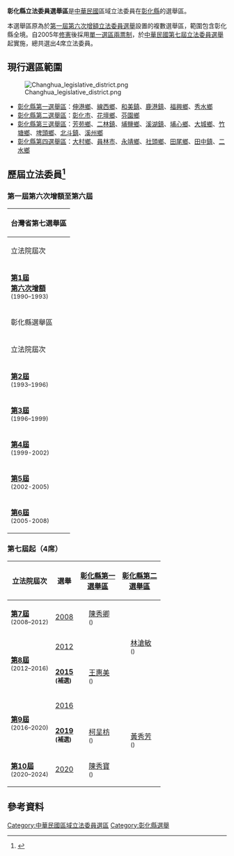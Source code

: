 '''彰化縣立法委員選舉區'''是[[中華民國|中華民國]]區域立法委員在[[彰化縣|彰化縣]]的選舉區。

本選舉區原為於[[1989年中華民國立法委員選舉|第一屆第六次增額立法委員選舉]]設置的複數選舉區，範圍包含彰化縣全境。自2005年[[中華民國憲法增修條文#第七次增修|修憲]]後採用[[單一選區兩票制|單一選區兩票制]]，於[[2008年中華民國立法委員選舉|中華民國第七屆立法委員選舉]]起實施，總共選出4席立法委員。

==現行選區範圍==
[[File:Changhua_legislative_district.png|thumb]]
*[[彰化縣第一選舉區_(立法委員)|彰化縣第一選舉區]]：[[伸港鄉|伸港鄉]]、[[線西鄉|線西鄉]]、[[和美鎮|和美鎮]]、[[鹿港鎮|鹿港鎮]]、[[福興鄉_(台灣)|福興鄉]]、[[秀水鄉_(台灣)|秀水鄉]]
*[[彰化縣第二選舉區_(立法委員)|彰化縣第二選舉區]]：[[彰化市|彰化市]]、[[花壇鄉|花壇鄉]]、[[芬園鄉|芬園鄉]]
*[[彰化縣第三選舉區_(立法委員)|彰化縣第三選舉區]]：[[芳苑鄉|芳苑鄉]]、[[二林鎮|二林鎮]]、[[埔鹽鄉|埔鹽鄉]]、[[溪湖鎮|溪湖鎮]]、[[埔心鄉|埔心鄉]]、[[大城鄉|大城鄉]]、[[竹塘鄉_(台灣)|竹塘鄉]]、[[埤頭鄉|埤頭鄉]]、[[北斗鎮_(台灣)|北斗鎮]]、[[溪州鄉|溪州鄉]]
*[[彰化縣第四選舉區_(立法委員)|彰化縣第四選舉區]]：[[大村鄉_(台灣)|大村鄉]]、[[員林市|員林市]]、[[永靖鄉|永靖鄉]]、[[社頭鄉|社頭鄉]]、[[田尾鄉|田尾鄉]]、[[田中鎮|田中鎮]]、[[二水鄉|二水鄉]]

==歷屆立法委員<ref>{{Cite web |url=http://db.cec.gov.tw/ |title=中選會資料庫網站 |accessdate=2019-02-28 |archive-date=2015-01-09 |archive-url=https://web.archive.org/web/20150109005244/http://db.cec.gov.tw/ |dead-url=no }}</ref>==
===第一屆第六次增額至第六屆===
{| class=wikitable style="text-align:center"
! colspan=10|台灣省第七選舉區
|-
! 立法院屆次
! 選舉
!colspan="2" width="80px" | 當選委員 
!colspan="2" width="80px" | 當選委員 
!colspan="2" width="80px" | 當選委員 
!colspan="2" width="80px" | 當選委員 
|-
! '''[[1989年中華民國立法委員選舉|第1屆<br>第六次增額]]''' <br><small>(1990–1993)
! [[1989年中華民國立法委員選舉|1989]]
|bgcolor="{{國民黨/後設/顏色}}" |
| [[許張愛簾|許張愛簾]] <br><small>({{kmt}})</small>
|bgcolor="{{國民黨/後設/顏色}}" |
| [[林錫山|林錫山]] <br><small>({{kmt}})</small>
|bgcolor=#DDDDDD |
| [[黃明和|黃明和]] <br><small>({{nonp}})</small>
|bgcolor=#DDDDDD |
| [[陳湧源|陳湧源]] <br><small>({{nonp}})</small>
|-
! colspan=22|彰化縣選舉區
|-
! 立法院屆次
! 選舉
!colspan="2" width="80px" | 當選委員 
!colspan="2" width="80px" | 當選委員 
!colspan="2" width="80px" | 當選委員 
!colspan="2" width="80px" | 當選委員 
!colspan="2" width="80px" | 當選委員 
!colspan="2" width="80px" | 當選委員 
!colspan="2" width="80px" | 當選委員 
!colspan="2" width="80px" | 當選委員 
!colspan="2" width="80px" | 當選委員 
!colspan="2" width="80px" | 當選委員 
|-
! '''[[1992年中華民國立法委員選舉|第2屆]]''' <br><small>(1993–1996)
! [[1992年中華民國立法委員選舉|1992]]
|bgcolor="{{國民黨/後設/顏色}}" rowspan=4|
| rowspan=4|[[洪性榮|洪性榮]] <br><small>({{kmt}})</small>
|bgcolor="{{國民黨/後設/顏色}}" rowspan=2|
| rowspan=2|[[林錫山|林錫山]] <br><small>({{kmt}})</small>
|bgcolor="{{國民黨/後設/顏色}}" rowspan=2|
| rowspan=2|[[王顯明|王顯明]] <br><small>({{kmt}})</small>
|bgcolor="{{國民黨/後設/顏色}}" rowspan=3|
| rowspan=4|[[陳朝容|陳朝容]] <br><small>({{kmt}}<br>→{{pfp}})</small>
|bgcolor="{{國民黨/後設/顏色}}" rowspan=2|
| rowspan=2|[[游淮銀|游淮銀]] <br><small>({{kmt}})</small>
|bgcolor="{{民進黨/後設/顏色}}" rowspan=4|
| rowspan=4|[[翁金珠|翁金珠]] <br><small>({{dpp}})</small>
|bgcolor="{{民進黨/後設/顏色}}" |
| [[姚嘉文|姚嘉文]] <br><small>({{dpp}})</small>
|-
! '''[[1995年中華民國立法委員選舉|第3屆]]''' <br><small>(1996–1999)
! [[1995年中華民國立法委員選舉|1995]]
|bgcolor="{{民進黨/後設/顏色}}" |
| [[謝聰敏|謝聰敏]] <br><small>({{dpp}})</small>
|-
! rowspan=2|'''[[第4屆中華民國立法委員名單|第4屆]]''' <br><small>(1999-2002)
! rowspan=2|[[1998年中華民國立法委員選舉|1998]]
|bgcolor="{{國民黨/後設/顏色}}" |
| rowspan=4|[[謝章捷|謝章捷]] <br><small>({{kmt}}<br>→{{pfp}})</small>
|bgcolor=#DDDDDD rowspan=2|
| rowspan=2|[[黃明和|黃明和]] <br><small>({{nonp}})</small>
|bgcolor="{{國民黨/後設/顏色}}" rowspan=4|
| rowspan=4|[[游月霞|游月霞]] <br><small>({{kmt}})</small>
|bgcolor="{{國民黨/後設/顏色}}" rowspan=2|
| rowspan=2|[[謝言信|謝言信]] <br><small>({{kmt}})</small>
|bgcolor="{{國民黨/後設/顏色}}" rowspan=4|
| rowspan=4|[[林進春|林進春]] <br><small>({{kmt}})</small>
|bgcolor="{{國民黨/後設/顏色}}" rowspan=2|
| rowspan=2|[[陳振雄|陳振雄]] <br><small>({{kmt}})</small>
|bgcolor=#FFCC33 rowspan=2|
| rowspan=6|[[陳進丁|陳進丁]] <br><small>([[民主聯盟|民主聯盟]]<br>→{{nonp}}<br>→{{npsu}})</small>
|-
|bgcolor=#F75000 rowspan=3|
|bgcolor=#F75000 |
|-
! rowspan=2|'''[[第5屆中華民國立法委員名單|第5屆]]''' <br><small>(2002-2005)
! rowspan=2|[[2001年中華民國立法委員選舉|2001]]
|bgcolor="{{國民黨/後設/顏色}}" rowspan=4|
| rowspan=4|[[卓伯源|卓伯源]] <br><small>({{kmt}})</small>
|bgcolor="{{國民黨/後設/顏色}}" rowspan=4|
| rowspan=4|[[陳杰|陳杰]] <br><small>({{kmt}})</small>
|bgcolor="{{民進黨/後設/顏色}}" rowspan=4|
| rowspan=4|[[魏明谷|魏明谷]] <br><small>({{dpp}})</small>
|bgcolor="{{民進黨/後設/顏色}}" rowspan=4|
| rowspan=4|[[邱創進|邱創進]] <br><small>({{dpp}})</small>
|bgcolor="{{民進黨/後設/顏色}}" rowspan=2|
| rowspan=2|[[周清玉|周清玉]] <br><small>({{dpp}})</small>
|bgcolor="{{民進黨/後設/顏色}}" rowspan=4|
| rowspan=4|[[江昭儀|江昭儀]] <br><small>({{dpp}})</small>
|bgcolor=#DDDDDD |
|-
|bgcolor=#C20F51 rowspan=3|
|-
! rowspan=2|'''[[第6屆中華民國立法委員名單|第6屆]]''' <br><small>(2005-2008)
! rowspan=2|[[2004年中華民國立法委員選舉|2004]]
|bgcolor=#F75000 |
| rowspan=2|[[陳朝容|陳朝容]] <br><small>({{pfp}}<br>→{{kmt}})</small>
|bgcolor="{{國民黨/後設/顏色}}" rowspan=2|
| rowspan=2|[[陳秀卿|陳秀卿]] <br><small>({{kmt}})</small>
|bgcolor=#DDDDDD rowspan=2|
| rowspan=2|[[楊宗哲|楊宗哲]] <br><small>({{nonp}})</small>
|bgcolor="{{國民黨/後設/顏色}}" rowspan=2|
| rowspan=2|[[林滄敏|林滄敏]] <br><small>({{kmt}})</small>
|-
|bgcolor="{{國民黨/後設/顏色}}" |
|}

===第七屆起（4席）===
{| class=wikitable style="text-align:center"
! 立法院屆次
! 選舉
!colspan="2" width="80px" |[[彰化縣第一選舉區_(立法委員)|彰化縣第一選舉區]]
!colspan="2" width="80px" |[[彰化縣第二選舉區_(立法委員)|彰化縣第二選舉區]]
!colspan="2" width="80px" |[[彰化縣第三選舉區_(立法委員)|彰化縣第三選舉區]]
!colspan="2" width="80px" |[[彰化縣第四選舉區_(立法委員)|彰化縣第四選舉區]]
|-
! '''[[第7屆中華民國立法委員名單|第7屆]]''' <br><small>(2008–2012)
! [[2008年中華民國立法委員選舉|2008]]
|bgcolor="{{國民黨/後設/顏色}}" |
| [[陳秀卿|陳秀卿]] <br><small>({{kmt}})</small>
|bgcolor="{{國民黨/後設/顏色}}" rowspan=3|
| rowspan=3 | [[林滄敏|林滄敏]] <br><small>({{kmt}})</small>
|bgcolor="{{國民黨/後設/顏色}}" rowspan=3|
| rowspan=3 | [[鄭汝芬|鄭汝芬]] <br><small>({{kmt}})</small>
|bgcolor="{{國民黨/後設/顏色}}" |
| [[蕭景田|蕭景田]] <br><small>({{kmt}})</small>
|-
! rowspan=2|'''[[第8屆中華民國立法委員名單|第8屆]]''' <br><small>(2012–2016)
! [[2012年中華民國立法委員選舉|2012]]
|bgcolor="{{國民黨/後設/顏色}}" rowspan=3|
| rowspan=3 | [[王惠美|王惠美]] <br><small>({{kmt}})</small>
|bgcolor="{{民進黨/後設/顏色}}" |
| [[魏明谷|魏明谷]] <br><small>({{dpp}})</small>
|-
! '''[[2015年彰化縣第四選舉區立法委員缺額補選|2015]] <br><small>(補選)</small>''' 
|bgcolor="{{民進黨/後設/顏色}}" rowspan=4 |
| rowspan=4 | [[陳素月|陳素月]] <br><small>({{dpp}})</small>
|-
! rowspan=2|'''[[第9屆中華民國立法委員名單|第9屆]]''' <br><small>(2016–2020)
! [[2016年中華民國立法委員選舉|2016]]
|bgcolor="{{民進黨/後設/顏色}}" rowspan=3 |
| rowspan=3 | [[黃秀芳|黃秀芳]] <br><small>({{dpp}})</small>
|bgcolor="{{民進黨/後設/顏色}}" rowspan=2 |
| rowspan=2 | [[洪宗熠|洪宗熠]] <br><small>({{dpp}})</small>
|-
! '''[[2019年彰化縣第一選舉區立法委員缺額補選|2019]] <br><small>(補選)</small>''' 
|bgcolor="{{國民黨/後設/顏色}}" | 
| [[柯呈枋|柯呈枋]] <br><small>({{kmt}})</small>
|-
! '''[[第10屆中華民國立法委員名單|第10屆]]''' <br><small>(2020–2024)
! [[2020年中華民國立法委員選舉|2020]]
|bgcolor="{{民進黨/後設/顏色}}" |
| [[陳秀寶|陳秀寶]] <br><small>({{dpp}})</small>
|bgcolor="{{國民黨/後設/顏色}}" rowspan=3|
| rowspan=3 | [[謝衣鳳|謝衣鳳]] <br><small>({{kmt}})</small>
|}

== 參考資料 ==
{{reflist}}

{{Navboxes|list1=
{{立法院立法委員選舉區 (1992年)}}
{{立法院立法委員選舉區 (1998年)}}
{{立法院立法委員選舉區 (2008年)}}
{{立法院立法委員選舉區 (2012年)}}
{{立法院立法委員選舉區 (2016年)}}
{{立法院立法委員選舉區 (2020年)}}
}}
{{Authority control}}

[[Category:中華民國區域立法委員選區|Category:中華民國區域立法委員選區]]
[[Category:彰化縣選舉|Category:彰化縣選舉]]